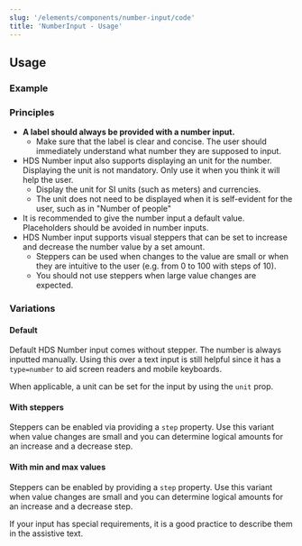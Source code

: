 ```yaml
---
slug: '/elements/components/number-input/code'
title: 'NumberInput - Usage'
---
```



## Usage

### Example
<PlaygroundPreview>
  <NumberInput
    helperText="Assistive text"
    label="Total compensation"
    unit="€"
    defaultValue={1000}
    style={{ maxWidth: '320px' }}
  />
</PlaygroundPreview>

### Principles
- **A label should always be provided with a number input.**
  - Make sure that the label is clear and concise. The user should immediately understand what number they are supposed to input.
- HDS Number input also supports displaying an unit for the number. Displaying the unit is not mandatory. Only use it when you think it will help the user.
    - Display the unit for <Link size="M" external href="https://en.wikipedia.org/wiki/International_System_of_Units">SI units</Link> (such as meters) and currencies.
    - The unit does not need to be displayed when it is self-evident for the user, such as in "Number of people"
- It is recommended to give the number input a default value. Placeholders should be avoided in number inputs.
- HDS Number input supports visual steppers that can be set to increase and decrease the number value by a set amount.
    - Steppers can be used when changes to the value are small or when they are intuitive to the user (e.g. from 0 to 100 with steps of 10).
    - You should not use steppers when large value changes are expected.

### Variations

#### Default
Default HDS Number input comes without stepper. The number is always inputted manually. Using this over a text input is still helpful since it has a `type=number` to aid screen readers and mobile keyboards.

When applicable, a unit can be set for the input by using the `unit` prop.

<PlaygroundPreview>
  <NumberInput
    helperText="Assistive text"
    label="Total compensation"
    unit="€"
    defaultValue={1000}
    style={{ maxWidth: '320px' }}
  />
</PlaygroundPreview>

#### With steppers
Steppers can be enabled via providing a `step` property. Use this variant when value changes are small and you can determine logical amounts for an increase and a decrease step.

<PlaygroundPreview>
  <NumberInput
    helperText="Assistive text"
    label="Number of attendees"
    minusStepButtonAriaLabel="Decrease by one"
    plusStepButtonAriaLabel="Increase by one"
    step={1}
    defaultValue={5}
    style={{ maxWidth: '320px' }}
  />
</PlaygroundPreview>

#### With min and max values
Steppers can be enabled by providing a `step` property. Use this variant when value changes are small and you can determine logical amounts for an increase and a decrease step.

If your input has special requirements, it is a good practice to describe them in the assistive text.

<PlaygroundPreview>
  <NumberInput
    helperText="At least 3 attendees are required"
    label="Number of attendees"
    min={3}
    max={99}
    minusStepButtonAriaLabel="Decrease by one"
    plusStepButtonAriaLabel="Increase by one"
    step={1}
    defaultValue={3}
    style={{ maxWidth: '320px' }}
  />
</PlaygroundPreview>


